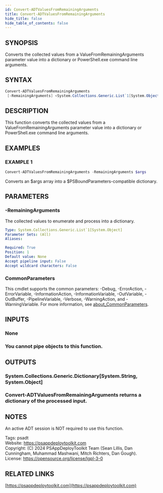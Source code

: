 ```yaml
---
id: Convert-ADTValuesFromRemainingArguments
title: Convert-ADTValuesFromRemainingArguments
hide_title: false
hide_table_of_contents: false
---
```


## SYNOPSIS

Converts the collected values from a ValueFromRemainingArguments parameter value into a dictionary or PowerShell.exe command line arguments.

## SYNTAX

```powershell
Convert-ADTValuesFromRemainingArguments
 [-RemainingArguments] <System.Collections.Generic.List`1[System.Object]> [<CommonParameters>]
```

## DESCRIPTION

This function converts the collected values from a ValueFromRemainingArguments parameter value into a dictionary or PowerShell.exe command line arguments.

## EXAMPLES

### EXAMPLE 1

```powershell
Convert-ADTValuesFromRemainingArguments -RemainingArguments $args
```

Converts an $args array into a $PSBoundParameters-compatible dictionary.

## PARAMETERS

### -RemainingArguments

The collected values to enumerate and process into a dictionary.

```yaml
Type: System.Collections.Generic.List`1[System.Object]
Parameter Sets: (All)
Aliases:

Required: True
Position: 1
Default value: None
Accept pipeline input: False
Accept wildcard characters: False
```

### CommonParameters

This cmdlet supports the common parameters: -Debug, -ErrorAction, -ErrorVariable, -InformationAction, -InformationVariable, -OutVariable, -OutBuffer, -PipelineVariable, -Verbose, -WarningAction, and -WarningVariable. For more information, see [about_CommonParameters](http://go.microsoft.com/fwlink/?LinkID=113216).

## INPUTS

### None

### You cannot pipe objects to this function.
## OUTPUTS

### System.Collections.Generic.Dictionary[System.String, System.Object]

### Convert-ADTValuesFromRemainingArguments returns a dictionary of the processed input.
## NOTES
An active ADT session is NOT required to use this function.

Tags: psadt<br />
Website: https://psappdeploytoolkit.com<br />
Copyright: (C) 2024 PSAppDeployToolkit Team (Sean Lillis, Dan Cunningham, Muhammad Mashwani, Mitch Richters, Dan Gough).<br />
License: https://opensource.org/license/lgpl-3-0

## RELATED LINKS

[https://psappdeploytoolkit.com](https://psappdeploytoolkit.com)
